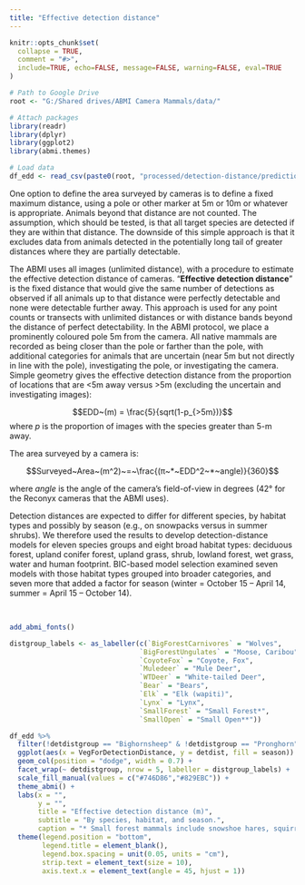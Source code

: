 ```yaml
---
title: "Effective detection distance"
---
```


```r
knitr::opts_chunk$set(
  collapse = TRUE,
  comment = "#>",
  include=TRUE, echo=FALSE, message=FALSE, warning=FALSE, eval=TRUE
)

# Path to Google Drive
root <- "G:/Shared drives/ABMI Camera Mammals/data/"

# Attach packages
library(readr)
library(dplyr)
library(ggplot2)
library(abmi.themes)

# Load data
df_edd <- read_csv(paste0(root, "processed/detection-distance/predictions/edd-by-sp-group-veghf-season.csv"))

```

One option to define the area surveyed by cameras is to define a fixed maximum distance, using a pole or other marker at 5m or 10m or whatever is appropriate.  Animals beyond that distance are not counted.  The assumption, which should be tested, is that all target species are detected if they are within that distance.  The downside of this simple approach is that it excludes data from animals detected in the potentially long tail of greater distances where they are partially detectable.

The ABMI uses all images (unlimited distance), with a procedure to estimate the effective detection distance of cameras. “**Effective detection distance**” is the fixed distance that would give the same number of detections as observed if all animals up to that distance were perfectly detectable and none were detectable further away. This approach is used for any point counts or transects with unlimited distances or with distance bands beyond the distance of perfect detectability. In the ABMI protocol, we place a prominently coloured pole 5m from the camera. All native mammals are recorded as being closer than the pole or farther than the pole, with additional categories for animals that are uncertain (near 5m but not directly in line with the pole), investigating the pole, or investigating the camera. Simple geometry gives the effective detection distance from the proportion of locations that are <5m away versus >5m (excluding the uncertain and investigating images): 

$$EDD~(m) = \frac{5}{sqrt(1-p_{>5m})}$$
where *p* is the proportion of images with the species greater than 5-m away.  

The area surveyed by a camera is:

$$Surveyed~Area~(m^2)~=~\frac{(π~*~EDD^2~*~angle)}{360}$$ 

where *angle* is the angle of the camera’s field-of-view in degrees (42° for the Reconyx cameras that the ABMI uses).

Detection distances are expected to differ for different species, by habitat types and possibly by season (e.g., on snowpacks versus in summer shrubs). We therefore used the results to develop detection-distance models for eleven species groups and eight broad habitat types: deciduous forest, upland conifer forest, upland grass, shrub, lowland forest, wet grass, water and human footprint.  BIC-based model selection examined seven models with those habitat types grouped into broader categories, and seven more that added a factor for season (winter = October 15 – April 14, summer = April 15 – October 14).

<br>

```r

add_abmi_fonts()

distgroup_labels <- as_labeller(c(`BigForestCarnivores` = "Wolves",
                                `BigForestUngulates` = "Moose, Caribou",
                                `CoyoteFox` = "Coyote, Fox",
                                `Muledeer` = "Mule Deer",
                                `WTDeer` = "White-tailed Deer",
                                `Bear` = "Bears",
                                `Elk` = "Elk (wapiti)",
                                `Lynx` = "Lynx",
                                `SmallForest` = "Small Forest*",
                                `SmallOpen` = "Small Open**"))

df_edd %>%
  filter(!detdistgroup == "Bighornsheep" & !detdistgroup == "Pronghorn") %>%
  ggplot(aes(x = VegForDetectionDistance, y = detdist, fill = season)) +
  geom_col(position = "dodge", width = 0.7) +
  facet_wrap(~ detdistgroup, nrow = 5, labeller = distgroup_labels) + 
  scale_fill_manual(values = c("#746D86","#829EBC")) +
  theme_abmi() +
  labs(x = "",
       y = "",
       title = "Effective detection distance (m)",
       subtitle = "By species, habitat, and season.",
       caption = "* Small forest mammals include snowshoe hares, squirrels, marten, fisher, and porcupine.\n** Small open mammals include racoons, jack rabbits, skunks, badgers, among others.") +
  theme(legend.position = "bottom",
        legend.title = element_blank(),
        legend.box.spacing = unit(0.05, units = "cm"),
        strip.text = element_text(size = 10),
        axis.text.x = element_text(angle = 45, hjust = 1))

```

<br>